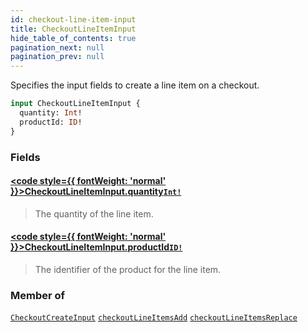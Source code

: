 ```yaml
---
id: checkout-line-item-input
title: CheckoutLineItemInput
hide_table_of_contents: true
pagination_next: null
pagination_prev: null
---
```








Specifies the input fields to create a line item on a checkout.

```graphql
input CheckoutLineItemInput {
  quantity: Int!
  productId: ID!
}
```


### Fields

#### [<code style={{ fontWeight: 'normal' }}>CheckoutLineItemInput.<b>quantity</b></code>](#)<Bullet />[`Int!`](/scalars/int) <Badge class="secondary" text="non-null"/> <Badge class="secondary" text="scalar"/>
> The quantity of the line item.
> 

#### [<code style={{ fontWeight: 'normal' }}>CheckoutLineItemInput.<b>productId</b></code>](#)<Bullet />[`ID!`](/scalars/id) <Badge class="secondary" text="non-null"/> <Badge class="secondary" text="scalar"/>
> The identifier of the product for the line item.
> 



### Member of

[`CheckoutCreateInput`](/inputs/checkout-create-input)  <Badge class="secondary" text="input"/><Bullet />[`checkoutLineItemsAdd`](/mutations/checkout-line-items-add)  <Badge class="secondary" text="mutation"/><Bullet />[`checkoutLineItemsReplace`](/mutations/checkout-line-items-replace)  <Badge class="secondary" text="mutation"/>



